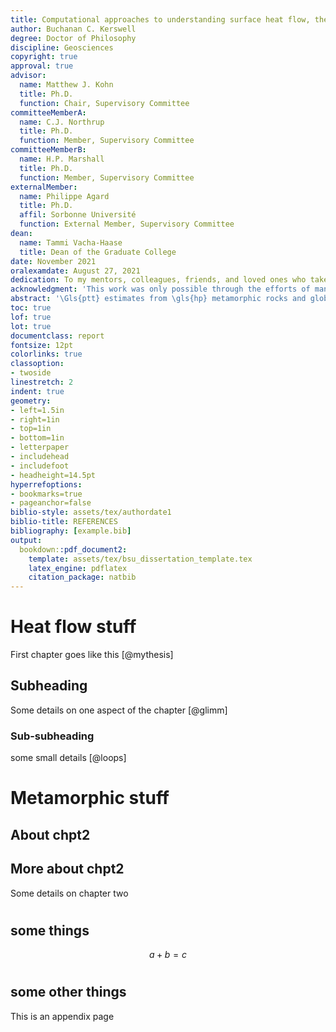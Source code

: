 ```yaml
---
title: Computational approaches to understanding surface heat flow, the metamorphic rock record, and subduction geodynamics
author: Buchanan C. Kerswell
degree: Doctor of Philosophy
discipline: Geosciences
copyright: true
approval: true
advisor:
  name: Matthew J. Kohn
  title: Ph.D.
  function: Chair, Supervisory Committee
committeeMemberA:
  name: C.J. Northrup
  title: Ph.D.
  function: Member, Supervisory Committee
committeeMemberB:
  name: H.P. Marshall
  title: Ph.D.
  function: Member, Supervisory Committee
externalMember:
  name: Philippe Agard
  title: Ph.D.
  affil: Sorbonne Université
  function: External Member, Supervisory Committee
dean:
  name: Tammi Vacha-Haase
  title: Dean of the Graduate College
date: November 2021
oralexamdate: August 27, 2021
dedication: To my mentors, colleagues, friends, and loved ones who take special interests in my life. This work is yours as much as it is mine.
acknowledgment: 'This work was only possible through the efforts of many individuals. My advisor, Dr. Matthew Kohn, deserves special recognition for his contributions, mentorship, and relentless support during the course of my studies. Dr. Taras Gerya and the Geophysical Fluid Dynamics group at the Institut für Geophysik, ETH Zürich, generously offered their high-performance computing resources from the Euler cluster, invaluable instruction, discussion, and support on the numerical modelling methods, and many free meals in Zürich. Additional high-performance computing support from the Borah cluster was provided by the Research Computing Department at Boise State University. Thanks to Dr. D. Hasterok for providing references and guidance on citing the large dataset in chapter three. Special thanks to Dr. Philippe Agard, Dr. Laetitia Le Pourhiet, and graduate students at Sorbonne Université for their incredible expertise and showing me the best of summertime Paris. Thanks to many anonymous reviewers, graduate students, and colleagues for helpful comments on technical aspects of each chapter. My deep appreciation of metamorphic rocks and Alpine geology was formed thanks to outstanding field excursions expertly guided by EFIRE and ZiP graduate students, faculty, and affiliates. Funding for this work was provided by the National Science Foundation grant OIA1545903 awarded to Dr. Matthew Kohn, Dr. Sarah Penniston-Dorland, and Dr. Maureen Feineman. Datasets and code for reproducing this research are available at \url{https://github.com/buchanankerswell}.'
abstract: '\Gls{ptt} estimates from \gls{hp} metamorphic rocks and global \gls{shf} rates evidently encode information about pressure, temperature, and strain fields deep in \glspl{sz}. Previous work demonstrates the possibility of decoding such geodynamic information by comparing physics-based numerical models with empirical observations of SHF and the metamorphic rock record. However, antithetical interpretations of (non)uniformity with respect to PT-strain fields are emerging from this line of inquiry. For example, while mechanical coupling depths inverted from SHF are narrowly distributed among SZs, maximum PT conditions inverted from exhumed metamorphic rocks are relatively wide-ranging, and yet also uniformly distributed across pressures up to 2.4 GPa. This dissertation scrutinizes (dis)similarities among SZs inferred from large numerical and empirical datasets by applying a variety of computational techniques. First, coupling depths for 13 modern SZs are predicted after observing coupling in 64 numerical geodynamic simulations. Second, spatial patterns of SHF are assessed in two-dimensions by interpolating thousands of SHF observations near several SZ segments. Third, PTt distributions of over one million markers traced from the previous set of 64 SZ simulations are compared with hundreds of empirical PTt estimates from the rock record to assess the effects of thermo-kinematic boundary conditions on deep mechanical processing of rock in SZs. These studies conclude the following. Mechanical coupling between plates is primarily controlled by the upper plate lithospheric thickness, with marginal responses to other thermo-kinematic boundary conditions. Surface heat flow interpolations show high variance within and among SZ segments, suggesting local, rather than widespread, continuity of PT-strain fields deep within SZs. Computed marker recovery rates correlate with thermo-kinematic boundary conditions, and are therefore expected to vary among SZs. Finally, computed PTt distributions of markers show patterns consistent with transient, localized recovery from a cooling, serpentinizing plate interface. Together, this work encourages more antireductionist and diversified views of subduction geodynamics until SHF and PTt datasets can more precisely distinguish (dis)similarities in PT-strain fields within and among SZs. Strategically scaling PTt and SHF datasets in the future will improve computational precision and confidence, and thus will advance subduction zone research.'
toc: true
lof: true
lot: true
documentclass: report
fontsize: 12pt
colorlinks: true
classoption:
- twoside
linestretch: 2
indent: true
geometry:
- left=1.5in
- right=1in
- top=1in
- bottom=1in
- letterpaper
- includehead
- includefoot
- headheight=14.5pt
hyperrefoptions:
- bookmarks=true
- pageanchor=false
biblio-style: assets/tex/authordate1
biblio-title: REFERENCES
bibliography: [example.bib]
output:
  bookdown::pdf_document2:
    template: assets/tex/bsu_dissertation_template.tex
    latex_engine: pdflatex
    citation_package: natbib
---
```


# Heat flow stuff

First chapter goes like this [@mythesis]

## Subheading

Some details on one aspect of the chapter [@glimm]

### Sub-subheading

some small details [@loops]

# Metamorphic stuff

## About chpt2

## More about chpt2

Some details on chapter two

::: {#refs}
:::

\appendix

#

## some things

$$ a+b=c $$

#

## some other things
This is an appendix page

